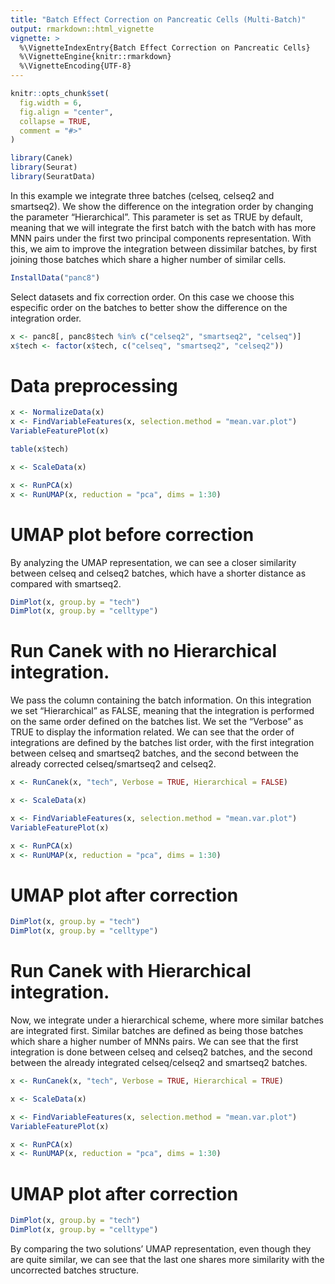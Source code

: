 ```yaml
---
title: "Batch Effect Correction on Pancreatic Cells (Multi-Batch)"
output: rmarkdown::html_vignette
vignette: >
  %\VignetteIndexEntry{Batch Effect Correction on Pancreatic Cells}
  %\VignetteEngine{knitr::rmarkdown}
  %\VignetteEncoding{UTF-8}
---
```


```r
knitr::opts_chunk$set(
  fig.width = 6,
  fig.align = "center",
  collapse = TRUE,
  comment = "#>"
)
```


```r
library(Canek)
library(Seurat)
library(SeuratData)
```

In this example we integrate three batches (celseq, celseq2 and smartseq2). We show the difference on the integration order by changing the parameter "Hierarchical". This parameter is set as TRUE by default, meaning that we will integrate the first batch with the batch with has more MNN pairs under the first two principal components representation. With this, we aim to improve the integration between dissimilar batches, by first joining those batches which share a higher number of similar cells. 

```r
InstallData("panc8")
```

Select datasets and fix correction order. On this case we choose this especific order on the batches to better show the difference on the integration order.

```r
x <- panc8[, panc8$tech %in% c("celseq2", "smartseq2", "celseq")]
x$tech <- factor(x$tech, c("celseq", "smartseq2", "celseq2"))
```

# Data preprocessing

```r
x <- NormalizeData(x)
x <- FindVariableFeatures(x, selection.method = "mean.var.plot")
VariableFeaturePlot(x)
```

```r
table(x$tech)
```

```r
x <- ScaleData(x)
```

```r
x <- RunPCA(x)
x <- RunUMAP(x, reduction = "pca", dims = 1:30)
```

# UMAP plot before correction

By analyzing the UMAP representation, we can see a closer similarity between celseq and celseq2 batches, which have a shorter distance as compared with smartseq2.
```r
DimPlot(x, group.by = "tech")
DimPlot(x, group.by = "celltype")
```

# Run Canek with no Hierarchical integration.

We pass the column containing the batch information. On this integration we set "Hierarchical" as FALSE, meaning that the integration is performed on the same order defined on the batches list. We set the "Verbose" as TRUE to display the information related. 
We can see that the order of integrations are defined by the batches list order, with the first integration between celseq and smartseq2 batches, and the second between the already corrected celseq/smartseq2 and celseq2. 

```r
x <- RunCanek(x, "tech", Verbose = TRUE, Hierarchical = FALSE)
```

```r
x <- ScaleData(x)
```

```r
x <- FindVariableFeatures(x, selection.method = "mean.var.plot")
VariableFeaturePlot(x)
```

```r
x <- RunPCA(x)
x <- RunUMAP(x, reduction = "pca", dims = 1:30)
```

# UMAP plot after correction

```r
DimPlot(x, group.by = "tech")
DimPlot(x, group.by = "celltype")
```

# Run Canek with Hierarchical integration.

Now, we integrate under a hierarchical scheme, where more similar batches are integrated first. Similar batches are defined as being those batches which share a higher number of MNNs pairs. 
We can see that the first integration is done between celseq and celseq2 batches, and the second between the already integrated celseq/celseq2 and smartseq2 batches. 

```r
x <- RunCanek(x, "tech", Verbose = TRUE, Hierarchical = TRUE)
```

```r
x <- ScaleData(x)
```

```r
x <- FindVariableFeatures(x, selection.method = "mean.var.plot")
VariableFeaturePlot(x)
```

```r
x <- RunPCA(x)
x <- RunUMAP(x, reduction = "pca", dims = 1:30)
```

# UMAP plot after correction

```r
DimPlot(x, group.by = "tech")
DimPlot(x, group.by = "celltype")
```

By comparing the two solutions' UMAP representation, even though they are quite similar, we can see that the last one shares more similarity with the uncorrected batches structure.



